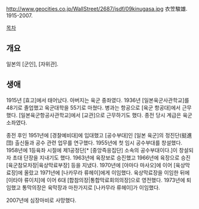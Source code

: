 http://www.geocities.co.jp/WallStreet/2687/jsdf/09kinugasa.jpg
衣笠駿雄. 1915-2007.

[[목차]]
== 개요 ==
일본의 [군인], [자위관].
== 생애 ==
1915년 [효고]에서 태어났다. 아버지는 육군 중좌였다. 1936년 [일본육군사관학교]를 48기로 졸업했고 육군대학을 55기로 마쳤다. 병과는 항공으로 [육군 항공대]에서 근무했다. [일본육군항공사관학교]에서 [교관]으로 근무하기도 했다. 종전 당시 계급은 육군 소좌였다.

종전 후인 1951년에 [경찰예비대]에 입대했고 [공수부대]인 [일본 육군]의 정진단(挺進団) 출신들과 공수 관련 업무를 연구했다. 1955년에 첫 임시 공수부대를 창설했다. 1958년에 1등육좌 시절에 제1공정단[* [중앙즉응집단] 소속의 공수부대이다.]이 창설되자 초대 단장을 지내기도 했다. 1963년에 육장보로 승진했고 1966년에 육장으로 승진 [육군참모차장|육상막료부장] 등을 지냈다. 1970년에 [야마다 마사오]에 이어 [육상막료장]에 올랐고 1971년에 [나카무라 류헤이]에게 이임했다. 육상막료장을 이임한 뒤에 [이타야 류이치]에 이어 6대 [합참의장|통합막료회의의장]으로 영전했다. 1973년에 퇴임했고 통막의장은 육막장과 마찬가지로 [나카무라 류헤이]가 이임했다.

2007년에 심장마비로 사망했다.
